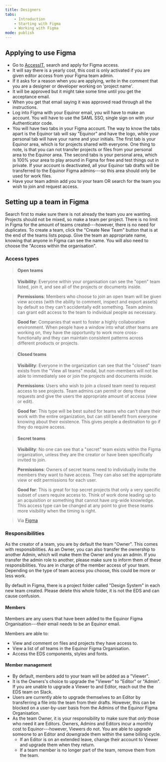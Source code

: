 ```yaml
---
title: Designers
tabs:
    - Introduction
    - Starting with Figma
    - Working with Figma
mode: publish
---
```



## Applying to use Figma

* Go to [AccessIT](https://accessit.equinor.com), search and apply for Figma access.
* It will say there is a yearly cost, this cost is only activated if you are given editor access from your Figma team admin. 
* If it asks for a reason when you are applying, write in the comment that you are a designer or developer working on 'project name'.
* It will be approved but it might take some time until you get the acceptance email.
* When you get that email saying it was approved read through all the instructions. 
* Log into Figma with your Equinor email, you will have to make an account. You will have to use the SAML SSO, single sign on with your Authenticator code.
* You will have two tabs in your Figma account. The way to know the tabs apart is the Equinor tab will say "Equinor" and have the logo, while your personal tab will have your name and your initials. The first tab is your Equinor area, which is for projects shared with everyone. One thing to note, is that you can not transfer projects or files from your personal area to the Equinor area. The second tabs is your personal area, which is 100% your area to play around in Figma for free and test things out in private. If your account is deactivated, all your Equinor tab drafts will be transferred to the Equinor Figma admins---so this area should only be used for work files. 
* Have your team admin add you to your team OR search for the team you wish to join and request access. 


## Setting up a team in Figma

Search first to make sure there is not already the team you are wanting. Projects should not be mixed, so make a team per project. There is no limit in Figma for the amount of teams created---however, there is no need for duplicates. To create a team, click the "Create New Team" button that is at the end of the teams lists popup. Give the team an appropriate name, knowing that anyone in Figma can see the name. You will also need to choose the "Access within the organisation". 


### Access types

> #### Open teams

> **Visibility**: Everyone within your organisation can see the "open" team listed, join it, and see all of the projects or documents inside.

> **Permissions**: Members who choose to join an open team will be given view access (with the ability to comment, inspect and export assets) by default so they can't accidentally edit something. Team admins can grant edit access to the team to individual people as necessary.

> **Good for**: Companies that want to foster a highly collaborative environment. When people have a window into what other teams are working on, they have the opportunity to work more cross-functionally and they can maintain consistent patterns across different products or projects.


> #### Closed teams

> **Visibility**: Everyone in the organization can see that the "closed" team exists from the "View all teams" modal, but non-members will not be able to immediately see or join the projects and documents inside.

> **Permissions**: Users who wish to join a closed team need to request access to see projects. Team admins can permit or deny these requests and give the users the appropriate amount of access (view or edit).

> **Good for**: This type will be best suited for teams who can't share their work with the entire organization, but can still benefit from everyone knowing about their existence. This gives people a destination to go if they do require access.


> #### Secret teams

> **Visibility**: No one can see that a "secret" team exists within the Figma organization, unless they are the creator or have been specifically invited to join.

> **Permissions**: Owners of secret teams need to individually invite the members they want to have access. They can also set the appropriate view or edit permissions for each user.

> **Good for**: This is great for top secret projects that only a very specific subset of users require access to. Think of work done leading up to an acquisition or something that cannot have org-wide knowledge. This access type can be changed at any point to give these teams more visibility when the timing is right.

> Via [Figma](https://www.figma.com/blog/getting-started-with-teams-in-figma-organization/#team-access-types-and-visibility "Figma blog on Org Teams")


### Responsibilities

As the creator of a team, you are by default the team "Owner". This comes with responsibilities. As an Owner, you can also transfer the ownership to another Admin, which will make them the Owner and you an admin. If you transfer the admin role to another, please make sure to inform them of these responsibilities.  You are in charge of the member access of your team. Depending on the type of team access you choose, this could be more or less work. 

By default in Figma, there is a project folder called "Design System" in each new team created. Please delete this whole folder, it is not the EDS and can cause confusion. 


#### Members

Members are any users that have been added to the Equinor Figma Organisation---their email needs to be an Equinor email. 

Members are able to: 

* View and comment on files and projects they have access to. 
* View a list of *all* teams in the Equinor Figma Organisation.
* Access the EDS components, styles and fonts.  


#### Member management

* By default, members add to your team will be added as a "Viewer".
* It is the Owners's choice to upgrade the "Viewer" to "Editor" or "Admin". If you are unable to upgrade a Viewer to and Editor, reach out the the EDS team on Slack. 
* Users are currently able to upgrade themselves to an Editor by transferring a file into the team from their drafts. However, this can be blocked on a user-by-user basis from the Admins of the Equinor Figma Organisation. 
* As the team Owner, it is your responsibility to make sure that *only* those who need it are Editors. Owners, Admins and Editors incur a monthly cost to Equinor---however, Viewers do not. You are able to upgrade someone to an Editor and downgrade them within the same billing cycle. 
  * If an Editor is on an extended leave, change their account to Viewer and upgrade them when they return. 
  * If a team member is no longer part of the team, remove them from the team. 


